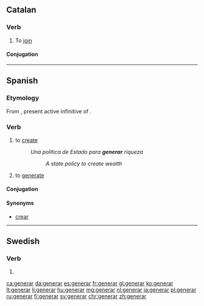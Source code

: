 ==Catalan==

===Verb===
{{ca-verb}}

# To [[join]]

====Conjugation====
{{ca-conj-ar|gener}}
----
==Spanish==

===Etymology===
From {{etyl|la|es}} {{m|la|generāre}}, present active infinitive of {{m|la|generō}}.

===Verb===
{{es-verb|gener|ar}}

# to [[create]]
#: ''Una política de Estado para '''generar''' riqueza''
#:: ''A state policy to create wealth''
# to [[generate]]

====Conjugation====
{{es-conj-ar|gener}}

====Synonyms====
* [[crear]]

----

==Swedish==

===Verb===
{{head|sv|verb form}}

# {{sv-verb-form-pre|genera}}

[[ca:generar]]
[[da:generar]]
[[es:generar]]
[[fr:generar]]
[[gl:generar]]
[[ko:generar]]
[[lt:generar]]
[[li:generar]]
[[hu:generar]]
[[mg:generar]]
[[nl:generar]]
[[ja:generar]]
[[pl:generar]]
[[ru:generar]]
[[fi:generar]]
[[sv:generar]]
[[chr:generar]]
[[zh:generar]]